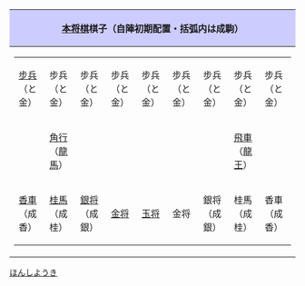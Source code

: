 {| style="text-align:center; margin:auto; border:1px solid #000;"
|-
! style="background-color:#CCF;" | [[本将棋]]棋子（自陣初期配置・括弧内は成駒）
|- 
|
{| class="wikitable" style="font-size:90%; line-height:120%;"
|-
|[[步兵 (日本將棋)|步兵]]<br />（と金）||步兵<br />（と金）||步兵<br />（と金）||步兵<br />（と金）||步兵<br />（と金）||步兵<br />（と金）||步兵<br />（と金）||步兵<br />（と金）||步兵<br />（と金）
|-
|&nbsp;||[[角行]]<br />（[[龍馬]]）||&nbsp;||&nbsp;||&nbsp;||&nbsp;||&nbsp;||[[飛車]]<br />（[[龍王 (日本將棋)|龍王]]）||&nbsp;
|-
|[[香車]]<br />（成香）||[[桂馬]]<br />（成桂）||[[銀将]]<br />（成銀）||[[金将]]||[[玉将]]||金将||銀将<br />（成銀）||桂馬<br />（成桂）||香車<br />（成香）
|}
|}<noinclude>
[[Category:日本將棋模板|ほんしようき]]
</noinclude>